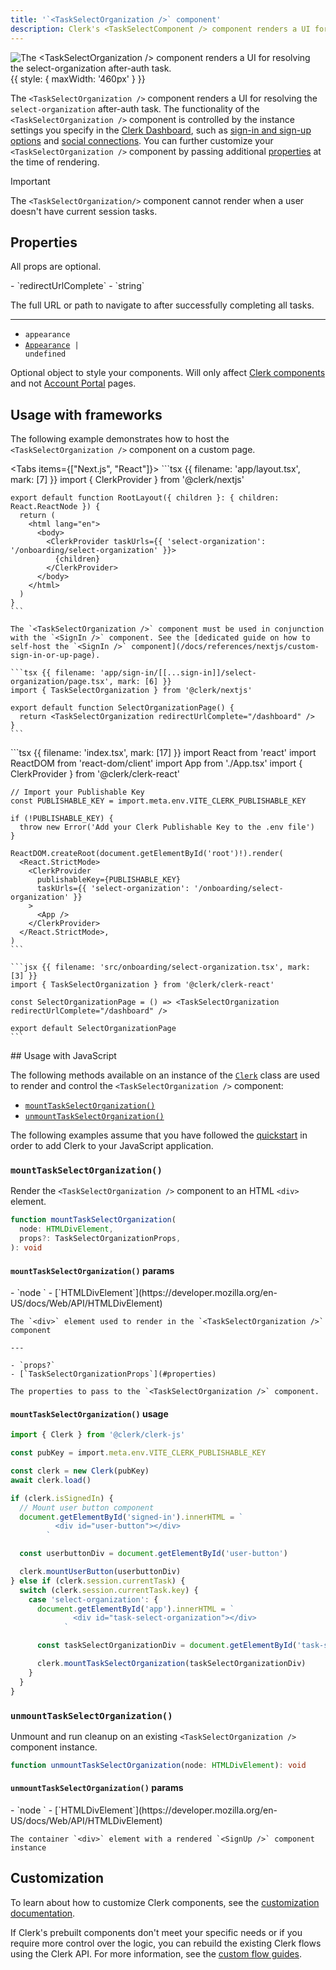 ```yaml
---
title: '`<TaskSelectOrganization />` component'
description: Clerk's <TaskSelectComponent /> component renders a UI for resolving the `select-organization` after-auth task.
---
```


![The \<TaskSelectOrganization /> component renders a UI for resolving the select-organization after-auth task.](/docs/images/ui-components/create-organization.png){{ style: { maxWidth: '460px' } }}

The `<TaskSelectOrganization />` component renders a UI for resolving the `select-organization` after-auth task. The functionality of the `<TaskSelectOrganization />` component is controlled by the instance settings you specify in the [Clerk Dashboard](https://dashboard.clerk.com), such as [sign-in and sign-up options](/docs/authentication/configuration/sign-up-sign-in-options) and [social connections](/docs/authentication/social-connections/oauth). You can further customize your `<TaskSelectOrganization />` component by passing additional [properties](#properties) at the time of rendering.

> [!IMPORTANT]
> The `<TaskSelectOrganization/>` component cannot render when a user doesn't have current session tasks.

## Properties

All props are optional.

<Properties>
  - `redirectUrlComplete`
  - `string`

  The full URL or path to navigate to after successfully completing all tasks.

  ---

  - `appearance`
  - <code>[Appearance](/docs/customization/overview) | undefined</code>

  Optional object to style your components. Will only affect [Clerk components](/docs/components/overview) and not [Account Portal](/docs/account-portal/overview) pages.
</Properties>

## Usage with frameworks

The following example demonstrates how to host the `<TaskSelectOrganization />` component on a custom page.

<Tabs items={["Next.js", "React"]}>
  <Tab>
    ```tsx {{ filename: 'app/layout.tsx', mark: [7] }}
    import { ClerkProvider } from '@clerk/nextjs'

    export default function RootLayout({ children }: { children: React.ReactNode }) {
      return (
        <html lang="en">
          <body>
            <ClerkProvider taskUrls={{ 'select-organization': '/onboarding/select-organization' }}>
              {children}
            </ClerkProvider>
          </body>
        </html>
      )
    }
    ```

    The `<TaskSelectOrganization />` component must be used in conjunction with the `<SignIn />` component. See the [dedicated guide on how to self-host the `<SignIn />` component](/docs/references/nextjs/custom-sign-in-or-up-page).

    ```tsx {{ filename: 'app/sign-in/[[...sign-in]]/select-organization/page.tsx', mark: [6] }}
    import { TaskSelectOrganization } from '@clerk/nextjs'

    export default function SelectOrganizationPage() {
      return <TaskSelectOrganization redirectUrlComplete="/dashboard" />
    }
    ```
  </Tab>

  <Tab>
    ```tsx {{ filename: 'index.tsx', mark: [17] }}
    import React from 'react'
    import ReactDOM from 'react-dom/client'
    import App from './App.tsx'
    import { ClerkProvider } from '@clerk/clerk-react'

    // Import your Publishable Key
    const PUBLISHABLE_KEY = import.meta.env.VITE_CLERK_PUBLISHABLE_KEY

    if (!PUBLISHABLE_KEY) {
      throw new Error('Add your Clerk Publishable Key to the .env file')
    }

    ReactDOM.createRoot(document.getElementById('root')!).render(
      <React.StrictMode>
        <ClerkProvider
          publishableKey={PUBLISHABLE_KEY}
          taskUrls={{ 'select-organization': '/onboarding/select-organization' }}
        >
          <App />
        </ClerkProvider>
      </React.StrictMode>,
    )
    ```

    ```jsx {{ filename: 'src/onboarding/select-organization.tsx', mark: [3] }}
    import { TaskSelectOrganization } from '@clerk/clerk-react'

    const SelectOrganizationPage = () => <TaskSelectOrganization redirectUrlComplete="/dashboard" />

    export default SelectOrganizationPage
    ```
  </Tab>
</Tabs>

<If sdk="js-frontend">
  ## Usage with JavaScript

  The following methods available on an instance of the [`Clerk`](/docs/references/javascript/clerk) class are used to render and control the `<TaskSelectOrganization />` component:

  - [`mountTaskSelectOrganization()`](#mount-task-select-organization)
  - [`unmountTaskSelectOrganization()`](#unmount-task-select-organization)

  The following examples assume that you have followed the [quickstart](/docs/quickstarts/javascript) in order to add Clerk to your JavaScript application.

  ### `mountTaskSelectOrganization()`

  Render the `<TaskSelectOrganization />` component to an HTML `<div>` element.

  ```typescript
  function mountTaskSelectOrganization(
    node: HTMLDivElement,
    props?: TaskSelectOrganizationProps,
  ): void
  ```

  #### `mountTaskSelectOrganization()` params

  <Properties>
    - `node `
    - [`HTMLDivElement`](https://developer.mozilla.org/en-US/docs/Web/API/HTMLDivElement)

    The `<div>` element used to render in the `<TaskSelectOrganization />` component

    ---

    - `props?`
    - [`TaskSelectOrganizationProps`](#properties)

    The properties to pass to the `<TaskSelectOrganization />` component.
  </Properties>

  #### `mountTaskSelectOrganization()` usage

  ```typescript {{ filename: 'main.ts', mark: [26] }}
  import { Clerk } from '@clerk/clerk-js'

  const pubKey = import.meta.env.VITE_CLERK_PUBLISHABLE_KEY

  const clerk = new Clerk(pubKey)
  await clerk.load()

  if (clerk.isSignedIn) {
    // Mount user button component
    document.getElementById('signed-in').innerHTML = `
            <div id="user-button"></div>
          `

    const userbuttonDiv = document.getElementById('user-button')

    clerk.mountUserButton(userbuttonDiv)
  } else if (clerk.session.currentTask) {
    switch (clerk.session.currentTask.key) {
      case 'select-organization': {
        document.getElementById('app').innerHTML = `
                <div id="task-select-organization"></div>
              `

        const taskSelectOrganizationDiv = document.getElementById('task-select-organization')

        clerk.mountTaskSelectOrganization(taskSelectOrganizationDiv)
      }
    }
  }
  ```

  ### `unmountTaskSelectOrganization()`

  Unmount and run cleanup on an existing `<TaskSelectOrganization />` component instance.

  ```typescript
  function unmountTaskSelectOrganization(node: HTMLDivElement): void
  ```

  #### `unmountTaskSelectOrganization()` params

  <Properties>
    - `node `
    - [`HTMLDivElement`](https://developer.mozilla.org/en-US/docs/Web/API/HTMLDivElement)

    The container `<div>` element with a rendered `<SignUp />` component instance
  </Properties>
</If>

## Customization

To learn about how to customize Clerk components, see the [customization documentation](/docs/customization/overview).

If Clerk's prebuilt components don't meet your specific needs or if you require more control over the logic, you can rebuild the existing Clerk flows using the Clerk API. For more information, see the [custom flow guides](/docs/custom-flows/overview).
